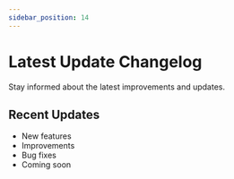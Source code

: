 ```yaml
---
sidebar_position: 14
---
```

# Latest Update Changelog

Stay informed about the latest improvements and updates.

## Recent Updates
- New features
- Improvements
- Bug fixes
- Coming soon 